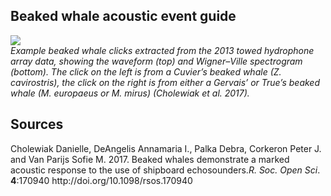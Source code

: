 ## Beaked whale acoustic event guide

![](/content/Analysis/Species_list/Acoustic_events/Odont/Beaked_figs/Cholewiak.2017.jpg)
\
*Example beaked whale clicks extracted from the 2013 towed hydrophone array data, showing the waveform (top) and Wigner–Ville spectrogram (bottom). The click on the left is from a Cuvier's beaked whale (Z. cavirostris), the click on the right is from either a Gervais' or True's beaked whale (M. europaeus or M. mirus) (Cholewiak et al. 2017).*


## Sources
Cholewiak Danielle, DeAngelis Annamaria I., Palka Debra, Corkeron Peter J. and Van Parijs Sofie M. 2017. Beaked whales demonstrate a marked acoustic response to the use of shipboard echosounders.*R. Soc. Open Sci*. **4**:170940
http://doi.org/10.1098/rsos.170940